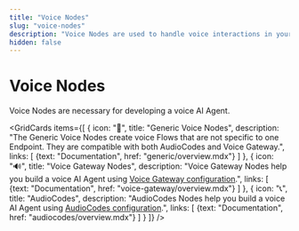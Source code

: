 ```yaml
---
title: "Voice Nodes"
slug: "voice-nodes"
description: "Voice Nodes are used to handle voice interactions in your Flow."
hidden: false
---
```



# Voice Nodes

<ACAndGenericNodeDeprecation />

Voice Nodes are necessary for developing a voice AI Agent.

<GridCards items={[
  {
    icon: "🎤",
    title: "Generic Voice Nodes",
    description: "The Generic Voice Nodes create voice Flows that are not specific to one Endpoint. They are compatible with both AudioCodes and Voice Gateway.",
    links: [
      {text: "Documentation", href: "generic/overview.mdx"}
    ]
  },
  {
    icon: "🔊",
    title: "Voice Gateway Nodes",
    description: "Voice Gateway Nodes help you build a voice AI Agent using [Voice Gateway configuration](../../../../voice-gateway/overview.mdx).",
    links: [
      {text: "Documentation", href: "voice-gateway/overview.mdx"}
    ]
  },
  {
    icon: "📞",
    title: "AudioCodes",
    description: "AudioCodes Nodes help you build a voice AI Agent using [AudioCodes configuration](https://www.cognigy.com/products/voice-gateway).",
    links: [
      {text: "Documentation", href: "audiocodes/overview.mdx"}
    ]
  }
]} />
